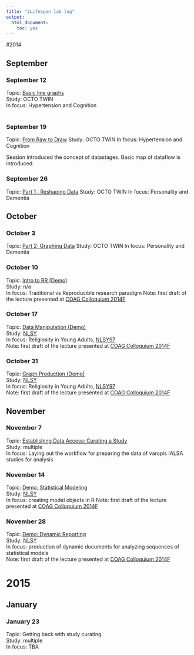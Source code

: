 ```yaml
---
title: "iLifespan lab log"
output:
  html_document:
    toc: yes
---
```



#2014

## September

### September 12
Topic: [Basic line graphs][20140912]  
Study: OCTO TWIN  
In focus: Hypertension and Cognition    
</br>


### September 19
Topic: [From Raw to Draw][20140919] 
Study: OCTO TWIN
In focus: Hypertension and Cognition

Session introduced the concept of datastages. Basic map of dataflow is introduced.

### September 26 
Topic: [Part 1 : Reshaping Data][20140926] 
Study: OCTO TWIN
In focus: Personality and Dementia


## October

### October 3 
Topic: [Part 2: Graphing Data][20141003] 
Study: OCTO TWIN
In focus: Personality and Dementia


### October 10
Topic: [Intro to RR (Demo)][20141010]  
Study: n/a  
In focus: Traditional vs Reproducible research paradigm
Note: first draft of the lecture presented at [COAG Colloquium 2014F](http://ialsa.github.io/COAG-colloquium-2014F/)

### October 17   
Topic: [Data Manipulation (Demo)][20141017]   
Study: [NLSY](https://www.nlsinfo.org/investigator/pages/login.jsp)    
In focus: Religiosity in Young Adults, [NLSY97](https://www.nlsinfo.org/investigator/pages/login.jsp)    
Note: first draft of the lecture presented at [COAG Colloquium 2014F](http://ialsa.github.io/COAG-colloquium-2014F/)


### October 31   
Topic: [Graph Production (Demo)][20141031]   
Study: [NLSY](https://www.nlsinfo.org/investigator/pages/login.jsp)    
In focus: Religiosity in Young Adults, [NLSY97](https://www.nlsinfo.org/investigator/pages/login.jsp)  
Note: first draft of the lecture presented at [COAG Colloquium 2014F](http://ialsa.github.io/COAG-colloquium-2014F/)

## November

### November 7   
Topic: [Establishing Data Access: Curating a Study][20141107]   
Study: multiple    
In focus: Laying out the workflow for preparing the data of  varopis IALSA studies for analysis  


### November 14   
Topic: [Demo: Statistical Modeling][20141114]   
Study: [NLSY](https://www.nlsinfo.org/investigator/pages/login.jsp)   
In focus: creating model objects in R
Note: first draft of the lecture presented at [COAG Colloquium 2014F](http://ialsa.github.io/COAG-colloquium-2014F/)

### November 28   
Topic: [Demo: Dynamic Reporting][20141128]   
Study: [NLSY](https://www.nlsinfo.org/investigator/pages/login.jsp)  
In focus: production of dynamic documents for analyzing sequences of statistical models   
Note: first draft of the lecture presented at [COAG Colloquium 2014F](http://ialsa.github.io/COAG-colloquium-2014F/)


# 2015 

## January

### January 23
Topic: Getting back with study curating.  
Study:  multiple  
In focus: TBA  



[20140912]:./2014-09-12-Line-graphs-OCTO.html
[20140919]:./2014-09-19-From-Raw-to-Draw.html
[20140926]:./2014-09-26-Dementia-Personality-OCTO.html
[20141003]:./2014-10-03-Dementia-Personality-OCTO-Part2.html
[20141010]:./2014-10-10-Intro-to-RR-Demo.html
[20141017]:./2014-10-21-Data-Manipulation-firstDraft.html
[20141031]:./2014-10-31-Producing-Graphs-Demo.html
[20141107]:./2014-11-07-Curating-a-Study.html
[20141114]:./2014-11-14-Statistical-Modeling-Demo.html
[20141128]:./2014-11-28-Dynamic-Reporting-Demo.html



